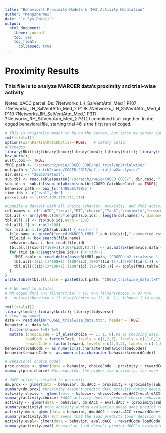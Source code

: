 ```yaml
---
title: "Behavioral Proximity Models & fMRI Activity Modulation"
author: "Mengzhe Wei"
date: "`r Sys.Date()`"
output:
  html_document:
    theme: journal
    toc: yes
    toc_float:
      collapsed: true
---
```


# Proximity Results

### This file is to analyze MARCER data's proximity and trial-wise activity
Notes: 
dACC parcel IDs: 
7Networks_LH_SalVentAttn_Med_1 P107
7Networks_LH_SalVentAttn_Med_2 P108
7Networks_LH_SalVentAttn_Med_4 P110
7Networks_RH_SalVentAttn_Med_1 P311
7Networks_RH_SalVentAttn_Med_2 P312
I combined it all together. 
In the coged behavioral file, starting trial 46 is the first run of coged. 
```r
# This is originally meant to be on the server, but since my server isn't allowing tidyverse I moved it to git.
rm(list=ls())
options(warnPartialMatchDollar=TRUE);   # safety option
#Packages
library(RNifti);library(boxr);library(lme4); library(knitr); library(tidyverse)
box_auth(); 
wustl.box <- TRUE;
fMRI.path <- "/scratch2/weie/COGED_CODE/np2_trial/np2trialwise/"
out.path <-"/scratch2/weie/COGED_CODE/np2_trial/np2analysis/"
dir.desc <- "20230714test";  
sub.tbl <- read.table(paste0("/scratch2/weie/COGED_CODE/", dir.desc, "_subjectSet.txt"), stringsAsFactors=FALSE); 
sub.ids <- sub.tbl$sub.id[which(sub.tbl$COGED_CatchNonCatch == TRUE)]
behavior.path <- box_ls('148056179835') 
time.ids <- c("eval","dm")
parcel.ids <- c(107,108,110,311,312)
```

```r
#Compile a dataset with all choice behavior, proximity, and fMRI activity
col.names <- c("subID","trial","RT","choice","Task","proximity","reward","eval.107","eval.108","eval.110","eval.311","eval.312","dm.107","dm.108","dm.110","dm.311","dm.312","eval.dACC","dm.dACC")
tbl.all <- array(NA,c(36*3*length(sub.ids), length(col.names)), dimnames=list(NULL,col.names))
tbl.all[,1] <- rep(sub.ids,each = 108)
tbl.all[,2] <- rep(1:108)
for (sid in 1:length(sub.ids)) { #sid <- 1
  file.name <- paste0("coged-MARCER-fMRI-",sub.ids[sid],"-converted.csv")
  file.id <- box_search(file.name)
  behavior.data <- box_read(file.id)
  tbl.all[((sid-1)*108+1):(108*sid),(3:7)] <- as.matrix(behavior.data[46:153,c("choiceRT","choice","hardTask","proximityValue","rewardAmount")])
  for (tid in 1:length(time.ids)) { # tid<-1
    fMRI.table <- read.delim(paste0(fMRI.path, "COGED_np2_trialwise_", time.ids[tid], "_sub", sub.ids[sid], ".txt"),header=FALSE)
    tbl.all[((sid-1)*108+1):(108*sid),(8+5*(tid-1)):(12+5*(tid-1))] <- as.matrix(fMRI.table[,parcel.ids])
    tbl.all[((sid-1)*108+1):(108*sid),(18+tid-1)] <- apply(fMRI.table[,parcel.ids], 1, mean, na.rm=TRUE)
  }
}
write.table(tbl.all,file = paste0(out.path, "COGED_trialwise_data.txt"), sep = "\t", row.names = FALSE, col.names = TRUE)

# # We need to mutate: 
# WM.coged.fmri %>% filter(trial > 45) %>% filter(choice != 9) %>%
#   mutate(choseHard = if_else((choice == 1), 0, 1), #choose 1 is easy, choose 2 is hard, choose 9 is NA

```


```r
rm(list=ls())
library(lme4); library(knitr); library(tidyverse)
# Clean up model
data <- read.delim("COGED_trialwise_data.txt", header = TRUE)
behavior <- data %>%
  filter(choice !=9) %>%
  mutate (choiceCode = if_else(choice == 1, 1, 0),#1 is choosing easy, 2 is choosing hard. So after recoding, 1 is easy, 0 is hard. As proximity goes higher, people should be more biased to choose the easier option.
         loadCode = factor(Task, levels = c(1,2,3), labels = c(-1,0,1)),
         rewardCode = factor(reward, levels = c(2,3,4), labels = c(-1,0,1)))
behavior$loadCode <- as.numeric(as.character(behavior$loadCode))
behavior$rewardCode <- as.numeric(as.character(behavior$rewardCode))

# Behavioral choice model
prox.choice <- glmer(data = behavior, choiceCode ~ proximity + rewardCode + loadCode + (proximity|subID), family = "binomial")
summary(prox.choice) #As expected, the higher the proximity, the more likely people are to choose the easier option. The higher the reward for the harder option, the less likely people are to choose the easier option (p = 0.069). The higher the load of the hard task is, the more likely people are to choose the easier option. 

# dACC activity related to proximity
dm.prox <- glmer(data = behavior, dm.dACC ~ proximity + (proximity|subID), family = "gaussian")
summary(dm.prox) #proximity doesn't predict dACC activity during decision making phase
activity.choice <- glmer(data = behavior, choiceCode~dm.dACC+eval.dACC+proximity+rewardCode+loadCode+(proximity|subID), family = "binomial")
summary(activity.choice) #dACC activity doesn't predict choice behavior
activity <- glmer(data = behavior, dm.dACC ~ eval.dACC + (proximity|subID), family = "gaussian")
summary(activity) #the activity during evaluation phase does predict the activity during decision making phase
activity.dm <- glmer(data = behavior, dm.dACC ~ eval.dACC +rewardCode+loadCode+ (proximity|subID), family = "gaussian")
summary(activity.dm) #It seems that the load predicts lower decision making phase activity
activity.eval<- glmer(data = behavior, eval.dACC ~ rewardCode+loadCode+ (1|subID), family = "gaussian")
summary(activity.eval) #reward or load doesn't predict dACC's evaluation activity
```